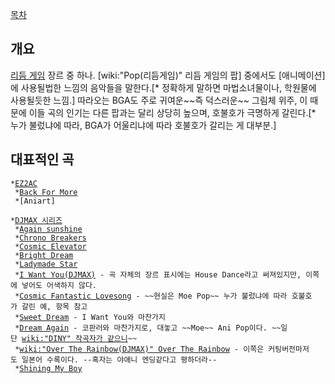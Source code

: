 [[목차]]

== 개요 ==
[[리듬 게임]] 장르 중 하나. [wiki:"Pop(리듬게임)" 리듬 게임의 팝] 중에서도 [애니메이션]에 사용될법한 느낌의 음악들을 말한다.[* 정확하게 말하면 마법소녀물이나, 학원물에 사용될듯한 느낌.] 따라오는 BGA도 주로 귀여운~~즉 덕스러운~~ 그림체 위주, 이 때문에 이들 곡의 인기는 다른 팝과는 달리 상당히 높으며, 호불호가 극명하게 갈린다.[* 누가 불렀냐에 따라, BGA가 어울리냐에 따라 호불호가 갈리는 게 대부분.]

== 대표적인 곡 ==
 *[[EZ2AC]]
  *[[Back For More]]
  *[Aniart]

 *[[DJMAX 시리즈]]
  *[[Again sunshine]]
  *[[Chrono Breakers]]
  *[[Cosmic Elevator]]
  *[[Bright Dream]]
  *[[Ladymade Star]]
  *[[I Want You(DJMAX)]] - 곡 자체의 장르 표시에는 House Dance라고 써져있지만, 이쪽에 넣어도 어색하지 않다.
  *[[Cosmic Fantastic Lovesong]] - ~~현실은 Moe Pop~~ 누가 불렀냐에 따라 호불호가 갈린 예, 항목 참고
  *[[Sweet Dream]] - I Want You와 마찬가지
  *[[Dream Again]] - 코판러와 마찬가지로, 대놓고 ~~Moe~~ Ani Pop이다. ~~일단 [[wiki:"DINY" 작곡자가 같으니]]~~
  *[[wiki:"Over The Rainbow(DJMAX)" Over The Rainbow]] - 이쪽은 커팅버전마저도 일본어 수록이다. --혹자는 야애니 엔딩같다고 평하더라--
  *[[Shining My Boy]]
